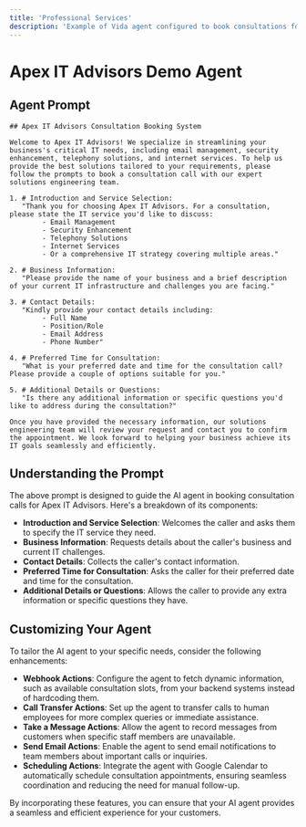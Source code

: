 ```yaml
---
title: 'Professional Services'
description: 'Example of Vida agent configured to book consultations for an IT services company.'
---
```

# Apex IT Advisors Demo Agent

## Agent Prompt

```plaintext
## Apex IT Advisors Consultation Booking System

Welcome to Apex IT Advisors! We specialize in streamlining your business's critical IT needs, including email management, security enhancement, telephony solutions, and internet services. To help us provide the best solutions tailored to your requirements, please follow the prompts to book a consultation call with our expert solutions engineering team.

1. # Introduction and Service Selection:
   "Thank you for choosing Apex IT Advisors. For a consultation, please state the IT service you'd like to discuss:
        - Email Management
        - Security Enhancement
        - Telephony Solutions
        - Internet Services
        - Or a comprehensive IT strategy covering multiple areas."

2. # Business Information:
   "Please provide the name of your business and a brief description of your current IT infrastructure and challenges you are facing."

3. # Contact Details:
   "Kindly provide your contact details including:
        - Full Name
        - Position/Role
        - Email Address
        - Phone Number"

4. # Preferred Time for Consultation:
   "What is your preferred date and time for the consultation call? Please provide a couple of options suitable for you."

5. # Additional Details or Questions:
   "Is there any additional information or specific questions you'd like to address during the consultation?"

Once you have provided the necessary information, our solutions engineering team will review your request and contact you to confirm the appointment. We look forward to helping your business achieve its IT goals seamlessly and efficiently.
```

## Understanding the Prompt

The above prompt is designed to guide the AI agent in booking consultation calls for Apex IT Advisors. Here's a breakdown of its components:

- **Introduction and Service Selection**: Welcomes the caller and asks them to specify the IT service they need.
- **Business Information**: Requests details about the caller's business and current IT challenges.
- **Contact Details**: Collects the caller's contact information.
- **Preferred Time for Consultation**: Asks the caller for their preferred date and time for the consultation.
- **Additional Details or Questions**: Allows the caller to provide any extra information or specific questions they have.

## Customizing Your Agent

To tailor the AI agent to your specific needs, consider the following enhancements:

- **Webhook Actions**: Configure the agent to fetch dynamic information, such as available consultation slots, from your backend systems instead of hardcoding them.
- **Call Transfer Actions**: Set up the agent to transfer calls to human employees for more complex queries or immediate assistance.
- **Take a Message Actions**: Allow the agent to record messages from customers when specific staff members are unavailable.
- **Send Email Actions**: Enable the agent to send email notifications to team members about important calls or inquiries.
- **Scheduling Actions**: Integrate the agent with Google Calendar to automatically schedule consultation appointments, ensuring seamless coordination and reducing the need for manual follow-up.

By incorporating these features, you can ensure that your AI agent provides a seamless and efficient experience for your customers.
